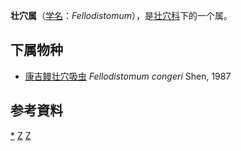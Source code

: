 {{Automatic Taxobox
| taxon = Fellodistomum
| authority = Stafford, 1904
}}

'''壮穴属'''（[[学名|学名]]：''Fellodistomum''），是[[壮穴科|壮穴科]]下的一个属。

==下属物种==
* [[康吉鳗壮穴吸虫|康吉鳗壮穴吸虫]] ''Fellodistomum congeri'' Shen, 1987

==参考資料==
{{reflist}}

{{taxonbar}}
[[Category:_壮穴属|*]]
[[Category:_壮穴科|Z]]
[[Category:_1904年描述的分类群|Z]]